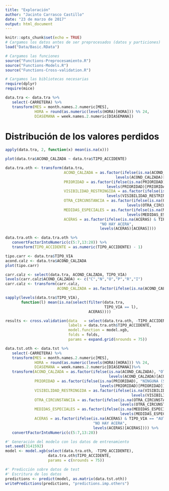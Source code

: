 ```yaml
---
title: "Exploración"
author: "Jacinto Carrasco Castillo"
date: "23 de marzo de 2017"
output: html_document
---
```


```r
knitr::opts_chunk$set(echo = TRUE)
# Cargamos los datos antes de ser preprocesados (datos y particiones)
load("Data/Basic.RData")

# Cargamos las funciones 
source("Functions-Preprocesamiento.R")
source("Functions-Models.R")
source("Functions-Cross-validation.R")

# Cargamos las bibliotecas necesarias
require(dplyr)
require(mice)
```


```r
data.tra <- data.tra %>%
   select(-CARRETERA) %>%
   transform(MES = month.names.2.numeric[MES],
             HORA = round(as.numeric(levels(HORA)[HORA])) %% 24,
             DIASEMANA = week.names.2.numeric[DIASEMANA])
```


# Distribución de los valores perdidos

```r
apply(data.tra, 2, function(x) mean(is.na(x)))
```

```r
plot(data.tra$ACOND_CALZADA ~ data.tra$TIPO_ACCIDENTE)
```

```r
data.tra.oth <- transform(data.tra,
                          ACOND_CALZADA = as.factor(ifelse(is.na(ACOND_CALZADA), "OTRO TIPO", 
                                                 levels(ACOND_CALZADA)[ACOND_CALZADA])),
                          PRIORIDAD = as.factor(ifelse(is.na(PRIORIDAD), "NINGUNA (SOLO NORMA)", 
                                             levels(PRIORIDAD)[PRIORIDAD])),
                          VISIBILIDAD_RESTRINGIDA = as.factor(ifelse(is.na(VISIBILIDAD_RESTRINGIDA), "OTRA_CAUSA", 
                                             levels(VISIBILIDAD_RESTRINGIDA)[VISIBILIDAD_RESTRINGIDA])),
                          OTRA_CIRCUNSTANCIA = as.factor(ifelse(is.na(OTRA_CIRCUNSTANCIA), "OTRA", 
                                                      levels(OTRA_CIRCUNSTANCIA)[OTRA_CIRCUNSTANCIA])),
                          MEDIDAS_ESPECIALES = as.factor(ifelse(is.na(MEDIDAS_ESPECIALES), "OTRA MEDIDA", 
                                                      levels(MEDIDAS_ESPECIALES)[MEDIDAS_ESPECIALES])),
                          ACERAS = as.factor(ifelse(is.na(ACERAS) & TIPO_VIA == "AUTOVIA",
                                          "NO HAY ACERA",
                                          levels(ACERAS)[ACERAS])))
```
                              

```r
data.tra.oth <- data.tra.oth %>%
   convertFactorIntoNumeric(c(5:7,13:28)) %>%
   transform(TIPO_ACCIDENTE = as.numeric(TIPO_ACCIDENTE) - 1)
```

                        
                              
```r
tipo.carr <- data.tra$TIPO_VIA
acond.calz <- data.tra$ACOND_CALZADA
plot(tipo.carr)

carr.calz <- select(data.tra, ACOND_CALZADA, TIPO_VIA)
levels(carr.calz$ACOND_CALZADA) <- c("C","N","O","P","R","I")
carr.calz <- transform(carr.calz, 
                       ACOND_CALZADA = as.factor(ifelse(is.na(ACOND_CALZADA), "NA", ACOND_CALZADA)))


``` 
 
 
 
```r
sapply(levels(data.tra$TIPO_VIA),
       function(l) mean(is.na(select(filter(data.tra,
                                            TIPO_VIA == l),
                                     ACERAS))))
```

```r
results <- cross.validation(data   = select(data.tra.oth, -TIPO_ACCIDENTE),
                            labels = data.tra.oth$TIPO_ACCIDENTE,
                            model.function = model.xgb,
                            folds = folds,
                            params = expand.grid(nrounds = 75))

```
```r
data.tst.oth <- data.tst %>%
   select(-CARRETERA) %>%
   transform(MES = month.names.2.numeric[MES],
             HORA = round(as.numeric(levels(HORA)[HORA])) %% 24,
             DIASEMANA = week.names.2.numeric[DIASEMANA])%>%
   transform(ACOND_CALZADA = as.factor(ifelse(is.na(ACOND_CALZADA), "OTRO TIPO", 
                                              levels(ACOND_CALZADA)[ACOND_CALZADA])),
             PRIORIDAD = as.factor(ifelse(is.na(PRIORIDAD), "NINGUNA (SOLO NORMA)", 
                                          levels(PRIORIDAD)[PRIORIDAD])),
             VISIBILIDAD_RESTRINGIDA = as.factor(ifelse(is.na(VISIBILIDAD_RESTRINGIDA), "OTRA_CAUSA", 
                                                        levels(VISIBILIDAD_RESTRINGIDA)[VISIBILIDAD_RESTRINGIDA])),
             OTRA_CIRCUNSTANCIA = as.factor(ifelse(is.na(OTRA_CIRCUNSTANCIA), "OTRA", 
                                                   levels(OTRA_CIRCUNSTANCIA)[OTRA_CIRCUNSTANCIA])),
             MEDIDAS_ESPECIALES = as.factor(ifelse(is.na(MEDIDAS_ESPECIALES), "OTRA MEDIDA", 
                                                   levels(MEDIDAS_ESPECIALES)[MEDIDAS_ESPECIALES])),
             ACERAS = as.factor(ifelse(is.na(ACERAS) & TIPO_VIA == "AUTOVIA",
                                       "NO HAY ACERA",
                                       levels(ACERAS)[ACERAS]))) %>%
   convertFactorIntoNumeric(c(5:7,13:28))
```

```r

#' Generación del modelo con los datos de entrenamiento
set.seed(3141592)
model <- model.xgb(select(data.tra.oth, -TIPO_ACCIDENTE),
                   data.tra.oth$TIPO_ACCIDENTE,
                   params = c(nrounds = 75))

#' Predicción sobre datos de test
#' Escritura de los datos
predictions <- predict(model, as.matrix(data.tst.oth))
writePredictions(predictions, "predictions.imp.others")
```

